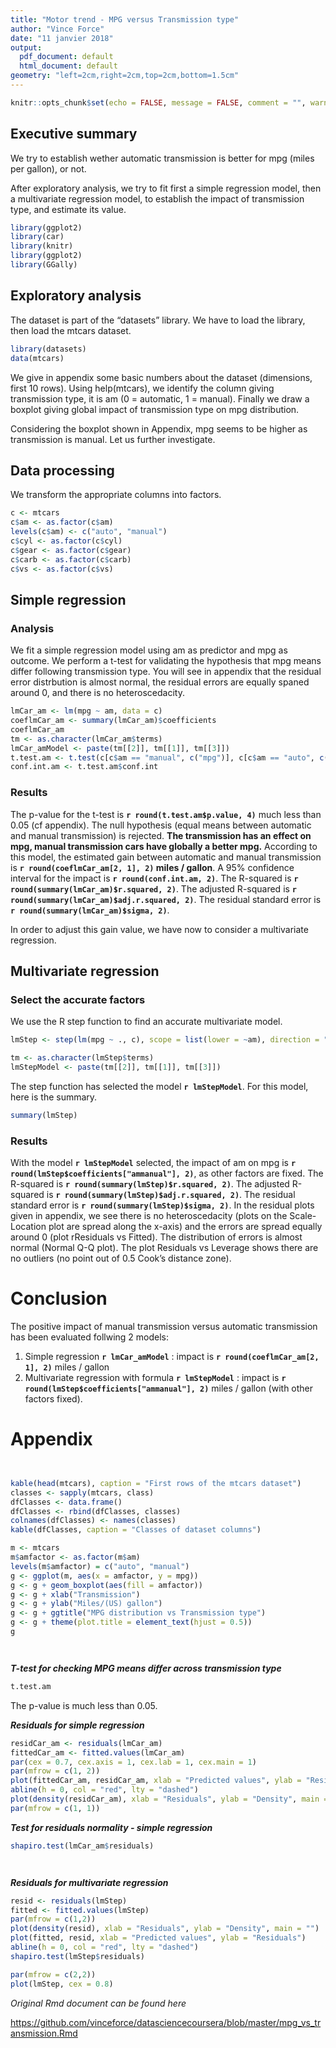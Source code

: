 ```yaml
---
title: "Motor trend - MPG versus Transmission type"
author: "Vince Force"
date: "11 janvier 2018"
output:
  pdf_document: default
  html_document: default
geometry: "left=2cm,right=2cm,top=2cm,bottom=1.5cm"
---
```


```r
knitr::opts_chunk$set(echo = FALSE, message = FALSE, comment = "", warning = FALSE)
```

## Executive summary
We try to establish wether automatic transmission is better for mpg (miles per gallon), or not.

After exploratory analysis, we try to fit first a simple regression model, then a multivariate regression model, to establish the impact of transmission type, and estimate its value.

```r
library(ggplot2)
library(car)
library(knitr)
library(ggplot2)
library(GGally)
```


## Exploratory analysis

The dataset is part of the "datasets" library. We have to load the library, then load the mtcars dataset.
```r
library(datasets)
data(mtcars)
```
We give in appendix some basic numbers about the dataset (dimensions, first 10 rows).
Using help(mtcars), we identify the column giving transmission type, it is am (0 = automatic, 1 = manual).
Finally we draw a boxplot giving global impact of transmission type on mpg distribution.

Considering the boxplot shown in Appendix, mpg seems to be higher as transmission is manual.
Let us further investigate.

## Data processing

We transform the appropriate columns into factors.

```r
c <- mtcars
c$am <- as.factor(c$am)
levels(c$am) <- c("auto", "manual")
c$cyl <- as.factor(c$cyl)
c$gear <- as.factor(c$gear) 
c$carb <- as.factor(c$carb)
c$vs <- as.factor(c$vs)
```

## Simple regression

### Analysis

We fit a simple regression model using am as predictor and mpg as outcome.
We perform a t-test for validating the hypothesis that mpg means differ following transmission type.
You will see in appendix that the residual error distrbution is almost normal, the residual errors are equally spaned around 0, and there is no heteroscedacity.
 
```r
lmCar_am <- lm(mpg ~ am, data = c)
coeflmCar_am <- summary(lmCar_am)$coefficients
coeflmCar_am
tm <- as.character(lmCar_am$terms)
lmCar_amModel <- paste(tm[[2]], tm[[1]], tm[[3]])
t.test.am <- t.test(c[c$am == "manual", c("mpg")], c[c$am == "auto", c("mpg")], alternative = "two.sided", var.equal = FALSE, paired = FALSE)
conf.int.am <- t.test.am$conf.int
```


### Results
The p-value for the t-test is **`r round(t.test.am$p.value, 4)`** much less than 0.05 (cf appendix). The null hypothesis (equal means between automatic and manual transmission) is rejected.
**The transmission has an effect on mpg, manual transmission cars have globally a better mpg.**
According to this model, the estimated gain between automatic and manual transmission is **`r round(coeflmCar_am[2, 1], 2)` miles / gallon**. A 95% confidence interval for the impact is **`r round(conf.int.am, 2)`**.
The R-squared is **`r round(summary(lmCar_am)$r.squared, 2)`**.
The adjusted R-squared is **`r round(summary(lmCar_am)$adj.r.squared, 2)`**.
The residual standard error is **`r round(summary(lmCar_am)$sigma, 2)`**.


In order to adjust this gain value, we have now to consider a multivariate regression.

## Multivariate regression

### Select the accurate factors

We use the R step function to find an accurate multivariate model.

```r
lmStep <- step(lm(mpg ~ ., c), scope = list(lower = ~am), direction = "backward", trace = 0)
```



```r
tm <- as.character(lmStep$terms)
lmStepModel <- paste(tm[[2]], tm[[1]], tm[[3]])
```

The step function has selected the model **`r lmStepModel`**. For this model, here is the summary.

```r
summary(lmStep)
```

### Results
With the model **`r lmStepModel`** selected, the impact of am on mpg is **`r round(lmStep$coefficients["ammanual"], 2)`**, as other factors are fixed.
The R-squared is **`r round(summary(lmStep)$r.squared, 2)`**.
The adjusted R-squared is **`r round(summary(lmStep)$adj.r.squared, 2)`**.
The residual standard error is **`r round(summary(lmStep)$sigma, 2)`**.
In the residual plots given in appendix, we see there is no heteroscedacity (plots on the Scale-Location plot are spread along the x-axis) and the errors are spread equally around 0 (plot rResiduals vs Fitted). The distribution of errors is almost normal (Normal Q-Q plot). The plot Residuals vs Leverage shows there are no outliers (no point out of 0.5 Cook's distance zone).

# Conclusion

The positive impact of manual transmission versus automatic transmission has been evaluated follwing 2 models:

1. Simple regression **`r lmCar_amModel`** : impact is **`r round(coeflmCar_am[2, 1], 2)`** miles / gallon
2. Multivariate regression with formula **`r lmStepModel`** : impact is **`r round(lmStep$coefficients["ammanual"], 2)`** miles / gallon (with other factors fixed).


# Appendix

```r

```

```r

```



```r
kable(head(mtcars), caption = "First rows of the mtcars dataset")
classes <- sapply(mtcars, class)
dfClasses <- data.frame()
dfClasses <- rbind(dfClasses, classes)
colnames(dfClasses) <- names(classes)
kable(dfClasses, caption = "Classes of dataset columns")
```

```r
m <- mtcars
m$amfactor <- as.factor(m$am)
levels(m$amfactor) = c("auto", "manual")
g <- ggplot(m, aes(x = amfactor, y = mpg))
g <- g + geom_boxplot(aes(fill = amfactor))
g <- g + xlab("Transmission")
g <- g + ylab("Miles/(US) gallon")
g <- g + ggtitle("MPG distribution vs Transmission type") 
g <- g + theme(plot.title = element_text(hjust = 0.5))
g
```

```r

```

```r

```

**_T-test for checking MPG means differ across transmission type_**

```r
t.test.am
```
The p-value is much less than 0.05.

**_Residuals for simple regression_**

```r
residCar_am <- residuals(lmCar_am)
fittedCar_am <- fitted.values(lmCar_am)
par(cex = 0.7, cex.axis = 1, cex.lab = 1, cex.main = 1)
par(mfrow = c(1, 2))
plot(fittedCar_am, residCar_am, xlab = "Predicted values", ylab = "Residuals")
abline(h = 0, col = "red", lty = "dashed")
plot(density(residCar_am), xlab = "Residuals", ylab = "Density", main = "")
par(mfrow = c(1, 1))
```

**_Test for residuals normality - simple regression_**

```r
shapiro.test(lmCar_am$residuals)
```

```r

```


```r

```

**_Residuals for multivariate regression_**

```r
resid <- residuals(lmStep)
fitted <- fitted.values(lmStep)
par(mfrow = c(1,2))
plot(density(resid), xlab = "Residuals", ylab = "Density", main = "")
plot(fitted, resid, xlab = "Predicted values", ylab = "Residuals")
abline(h = 0, col = "red", lty = "dashed")
shapiro.test(lmStep$residuals)
```

```r
par(mfrow = c(2,2))
plot(lmStep, cex = 0.8)
```

*Original Rmd document can be found here*

[https://github.com/vinceforce/datasciencecoursera/blob/master/mpg_vs_transmission.Rmd](https://github.com/vinceforce/datasciencecoursera/blob/master/mpg_vs_transmission.Rmd)
